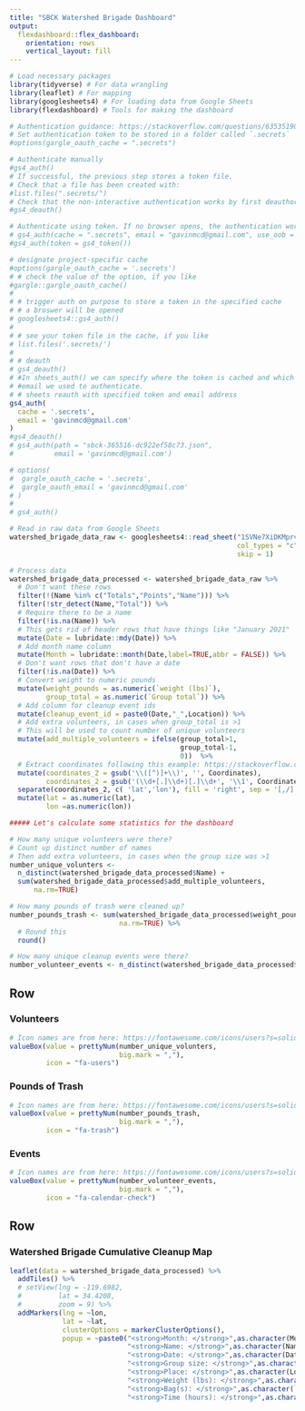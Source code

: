 ```yaml
---
title: "SBCK Watershed Brigade Dashboard"
output:
  flexdashboard::flex_dashboard:
    orientation: rows
    vertical_layout: fill
---
```


<style>

body {
padding-top:0px
}

.navbar{
visibility: hidden
}

</style>

```r
# Load necessary packages
library(tidyverse) # For data wrangling
library(leaflet) # For mapping 
library(googlesheets4) # For loading data from Google Sheets
library(flexdashboard) # Tools for making the dashboard

# Authentication guidance: https://stackoverflow.com/questions/63535190/connect-to-googlesheets-via-shiny-in-r-with-googlesheets4/70215575#70215575
# Set authentication token to be stored in a folder called `.secrets`
#options(gargle_oauth_cache = ".secrets")

# Authenticate manually
#gs4_auth()
# If successful, the previous step stores a token file.
# Check that a file has been created with:
#list.files(".secrets/")
# Check that the non-interactive authentication works by first deauthorizing: 
#gs4_deauth()

# Authenticate using token. If no browser opens, the authentication works.
# gs4_auth(cache = ".secrets", email = "gavinmcd@gmail.com", use_oob = TRUE)
#gs4_auth(token = gs4_token())

# designate project-specific cache
#options(gargle_oauth_cache = '.secrets')
# # check the value of the option, if you like
#gargle::gargle_oauth_cache()
# 
# # trigger auth on purpose to store a token in the specified cache
# # a broswer will be opened
# googlesheets4::gs4_auth()
# 
# # see your token file in the cache, if you like
# list.files('.secrets/')
# 
# # deauth
# gs4_deauth()
# #In sheets_auth() we can specify where the token is cached and which
# #email we used to authenticate.
# # sheets reauth with specified token and email address
gs4_auth(
  cache = '.secrets',
  email = 'gavinmcd@gmail.com'
)
#gs4_deauth()
# gs4_auth(path = "sbck-365516-dc922ef58c73.json",
#          email = 'gavinmcd@gmail.com')

# options(
#  gargle_oauth_cache = '.secrets',
#  gargle_oauth_email = 'gavinmcd@gmail.com'
# )
# 
# gs4_auth()

# Read in raw data from Google Sheets
watershed_brigade_data_raw <- googlesheets4::read_sheet("1SVNe7XiDKMprvO3PnNbQBSRoYau1JbyqwHhx6Dz67jc",
                                                        col_types = "c",
                                                        skip = 1) 
```

```r
# Process data
watershed_brigade_data_processed <- watershed_brigade_data_raw %>% 
  # Don't want these rows
  filter(!(Name %in% c("Totals","Points","Name"))) %>%
  filter(!str_detect(Name,"Total")) %>%
  # Require there to be a name
  filter(!is.na(Name)) %>%
  # This gets rid of header rows that have things like "January 2021"
  mutate(Date = lubridate::mdy(Date)) %>%
  # Add month name column
  mutate(Month = lubridate::month(Date,label=TRUE,abbr = FALSE)) %>%
  # Don't want rows that don't have a date
  filter(!is.na(Date)) %>%
  # Convert weight to numeric pounds
  mutate(weight_pounds = as.numeric(`weight (lbs)`),
         group_total = as.numeric(`Group total`)) %>%
  # Add column for cleanup event ids
  mutate(cleanup_event_id = paste0(Date,"_",Location)) %>%
  # Add extra volunteers, in cases when group_total is >1
  # This will be used to count number of unique volunteers
  mutate(add_multiple_volunteers = ifelse(group_total>1,
                                          group_total-1,
                                          0))  %>%
  # Extract coordinates following this example: https://stackoverflow.com/questions/39009626/r-sets-of-coordinates-extract-from-string/39010020#39010020
  mutate(coordinates_2 = gsub('\\([^)]+\\)', '', Coordinates),
         coordinates_2 = gsub('(\\d+[.]\\d+)[.]\\d+', '\\1', Coordinates)) %>%
  separate(coordinates_2, c( 'lat','lon'), fill = 'right', sep = '[,/]', convert = TRUE) %>%
  mutate(lat = as.numeric(lat),
         lon =as.numeric(lon))

##### Let's calculate some statistics for the dashboard

# How many unique volunteers were there?
# Count up distinct number of names
# Then add extra volunteers, in cases when the group size was >1
number_unique_volunters <-
  n_distinct(watershed_brigade_data_processed$Name) +
  sum(watershed_brigade_data_processed$add_multiple_volunteers,
      na.rm=TRUE)

# How many pounds of trash were cleaned up?
number_pounds_trash <- sum(watershed_brigade_data_processed$weight_pounds,
                           na.rm=TRUE) %>%
  # Round this
  round()

# How many unique cleanup events were there?
number_volunteer_events <- n_distinct(watershed_brigade_data_processed$cleanup_event_id)
```

Row
-----------------------------------------------------------------------

### Volunteers {.value-box}

```r
# Icon names are from here: https://fontawesome.com/icons/users?s=solid&f=classic
valueBox(value = prettyNum(number_unique_volunters, 
                           big.mark = ","),
         icon = "fa-users")
```

### Pounds of Trash {.value-box}

```r
# Icon names are from here: https://fontawesome.com/icons/users?s=solid&f=classic
valueBox(value = prettyNum(number_pounds_trash, 
                           big.mark = ","),
         icon = "fa-trash")
```

### Events {.value-box}

```r
# Icon names are from here: https://fontawesome.com/icons/users?s=solid&f=classic
valueBox(value = prettyNum(number_volunteer_events, 
                           big.mark = ","),
         icon = "fa-calendar-check")
```

Row
-----------------------------------------------------------------------

### Watershed Brigade Cumulative Cleanup Map

```r
leaflet(data = watershed_brigade_data_processed) %>%
  addTiles() %>%
  # setView(lng = -119.6982,
  #         lat = 34.4208,
  #         zoom = 9) %>%
  addMarkers(lng = ~lon,
             lat = ~lat,
             clusterOptions = markerClusterOptions(),
             popup = ~paste0("<strong>Month: </strong>",as.character(Month),"<br>",
                             "<strong>Name: </strong>",as.character(Name),"<br>",
                             "<strong>Date: </strong>",as.character(Date),"<br>",
                             "<strong>Group size: </strong>",as.character(group_total),"<br>",
                             "<strong>Place: </strong>",as.character(Location),"<br>",
                             "<strong>Weight (lbs): </strong>",as.character(weight_pounds),"<br>",
                             "<strong>Bag(s): </strong>",as.character(`Amount of trash (bags)`),"<br>",
                             "<strong>Time (hours): </strong>",as.character(Hours)))
```

